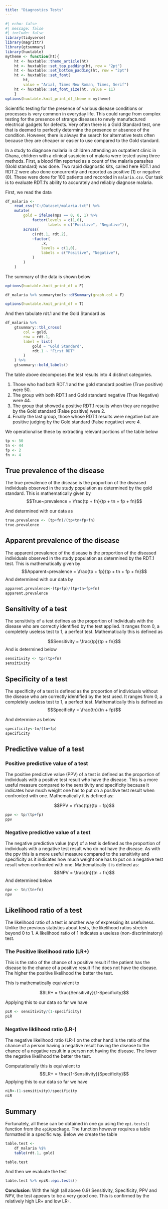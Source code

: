 ```yaml
---
title: "Diagnostics Tests"
---
```


```r
#| echo: false
#| message: false
#| include: false
library(tidyverse)
library(magrittr)
library(gtsummary)
library(huxtable)
mytheme <- function(ht){
    ht <- huxtable::theme_article(ht)
    ht <- huxtable::set_top_padding(ht, row = "2pt")
    ht <- huxtable::set_bottom_padding(ht, row = "2pt")
    ht <- huxtable::set_font(
        ht, 
        value = "Arial, Times New Roman, Times, Serif")
    ht <- huxtable::set_font_size(ht, value = 11)
    }
options(huxtable.knit_print_df_theme = mytheme)
```

Scientific testing for the presence of various disease conditions or processes is very common in
everyday life. This could range from complex testing for the presence of strange diseases to newly
manufactured electrical gadgets for defects. Very often there is a Gold Standard test, one that is
deemed to perfectly determine the presence or absence of the condition. However, there is always the
search for alternative tests often because they are cheaper or easier to use compared to the Gold
standard.

In a study to diagnose malaria in children attending an outpatient clinic in Ghana, children with a
clinical suspicion of malaria were tested using three methods. First, a blood film reported as a
count of the malaria parasites (Gold standard) was done. Two rapid diagnostic kits, called here
RDT.1 and RDT.2 were also done concurrently and reported as positive (1) or negative (0). These were
done for 100 patients and recorded in `malaria.csv`. Our task is to evaluate RDT.1's ability to
accurately and reliably diagnose malaria.

First, we read the data

```r
df_malaria <- 
    read_csv("C:/Dataset/malaria.txt") %>% 
    mutate(
        gold = ifelse(mps == 0, 0, 1) %>% 
            factor(levels = c(1,0),
                   labels = c("Positive", "Negative")),
        across(
            c(rdt.1, rdt.2), 
            ~factor(
                .x, 
                levels = c(1,0),
                labels = c("Positive", "Negative"),
            )
        )
    )
```

The summary of the data is shown below

```r
options(huxtable.knit_print_df = F)
```

```r
df_malaria %>% summarytools::dfSummary(graph.col = F)
```

```r
options(huxtable.knit_print_df = T)
```

And then tabulate rdt.1 and the Gold Standard as

```r
df_malaria %>% 
    gtsummary::tbl_cross(
        col = gold,
        row = rdt.1,
        label = list(
            gold ~ "Gold Standard",
            rdt.1 ~ "First RDT"
        )
    ) %>% 
    gtsummary::bold_labels()
```

The table above decomposes the test results into 4 distinct categories.

1.  Those who had both RDT.1 and the gold standard positive (True positive) were 50.
2.  The group with both RDT.1 and Gold standard negative (True Negative) were 44.
3.  The group that showed a positive RDT.1 results when they are negative by the Gold standard
    (False positive) were 2.
4.  Finally the last group, those whose RDT.1 results were negative but are positive judging by the
    Gold standard (False negative) were 4.

We operationalise these by extracting relevant portions of the table below

```r
tp <- 50
tn <- 44
fp <- 2
fn <- 4
```

## True prevalence of the disease

The true prevalence of the disease is the proportion of the diseased individuals observed in the
study population as determined by the gold standard. This is mathematically given by
$$True~prevalence = \frac{tp + fn}{tp + tn + fp + fn}$$

And determined with our data as

```r
true.prevalence <- (tp+fn)/(tp+tn+fp+fn)
true.prevalence
```

## Apparent prevalence of the disease

The apparent prevalence of the disease is the proportion of the diseased individuals observed in the
study population as determined by the RDT.1 test. This is mathematically given by
$$Apparent~prevalence = \frac{tp + fp}{tp + tn + fp + fn}$$ And determined with our data by

```r
apparent.prevalence<-(tp+fp)/(tp+tn+fp+fn)
apparent.prevalence
```

## Sensitivity of a test

The sensitivity of a test defines as the proportion of individuals with the disease who are
correctly identified by the test applied. It ranges from 0, a completely useless test to 1, a
perfect test. Mathematically this is defined as

$$Sensitivity = \frac{tp}{tp + fn}$$ And is determined below

```r
sensitivity <- tp/(tp+fn)
sensitivity
```

## Specificity of a test

The specificity of a test is defined as the proportion of individuals without the disease who are
correctly identified by the test used. It ranges from 0, a completely useless test to 1, a perfect
test. Mathematically this is defined as $$Specificity = \frac{tn}{tn + fp}$$

And determine as below

```r
specificity<-tn/(tn+fp)
specificity
```

## Predictive value of a test

### Positive predictive value of a test

The positive predictive value (PPV) of a test is defined as the proportion of individuals with a
positive test result who have the disease. This is a more useful measure compared to the sensitivity
and specificity because it indicates how much weight one has to put on a positive test result when
confronted with one. Mathematically it is defined as:

$$PPV = \frac{tp}{tp + fp}$$

```r
ppv <- tp/(tp+fp)
ppv
```

### Negative predictive value of a test

The negative predictive value (npv) of a test is defined as the proportion of individuals with a
negative test result who do not have the disease. As with the ppv this is a more useful measure
compared to the sensitivity and specificity as it indicates how much weight one has to put on a
negative test result when confronted with one. Mathematically it is defined as:
$$NPV = \frac{tn}{tn + fn}$$ And determined below

```r
npv <- tn/(tn+fn)
npv
```

## Likelihood ratio of a test

The likelihood ratio of a test is another way of expressing its usefulness. Unlike the previous
statistics about tests, the likelihood ratios stretch beyond 0 to 1. A likelihood ratio of 1
indicates a useless (non-discriminatory) test.

### The Positive likelihood ratio (LR+)

This is the ratio of the chance of a positive result if the patient has the disease to the chance of
a positive result if he does not have the disease. The higher the positive likelihood the better the
test.

This is mathematically equivalent to

$$LR+ = \frac{Sensitivity}{1-Specificity}$$

Applying this to our data so far we have

```r
pLR <- sensitivity/(1-specificity)
pLR
```

### Negative liklihood ratio (LR-)

The negative likelihood ratio (LR-) on the other hand is the ratio of the chance of a person having
a negative result having the disease to the chance of a negative result in a person not having the
disease. The lower the negative likelihood the better the test.

Computationally this is equivalent to $$LR+ = \frac{1-Sensitivity}{Specificity}$$ Applying this to
our data so far we have

```r
nLR<-(1-sensitivity)/specificity
nLR
```

## Summary

Fortunately, all these can be obtained in one go using the `epi.tests()` function from the
`epiR`package. The function however requires a table formatted in a specific way. Below we create
the table

```r
table.test <- 
    df_malaria %$%
    table(rdt.1, gold)

table.test
```

And then we evaluate the test

```r
table.test %>% epiR::epi.tests()
```

**Conclusion**: With the high (all above 0.9) Sensitivity, Specificity, PPV and NPV, the test
appears to be a very good one. This is confirmed by the relatively high LR+ and low LR-.
